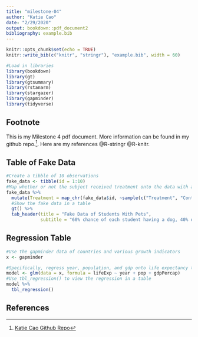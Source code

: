 ```yaml
---
title: "milestone-04"
author: "Katie Cao"
date: "2/29/2020"
output: bookdown::pdf_document2
bibliography: example.bib
---
```


```r
knitr::opts_chunk$set(echo = TRUE)
knitr::write_bib(c("knitr", "stringr"), "example.bib", width = 60)

#Load in libraries
library(bookdown)
library(gt)
library(gtsummary)
library(rstanarm)
library(stargazer)
library(gapminder)
library(tidyverse)

```


## Footnote {-}

This is my Milestone 4 pdf document. More information can be found in my github repo.^[[Katie Cao Github Repo](https://github.com/ka1on/milestone-04)]. Here are my references @R-stringr @R-knitr.

## Table of Fake Data {-}

```r
#Create a tibble of 10 observations
fake_data <- tibble(id = 1:10)
#Map whether or not the subject received treatment onto the data with a 50:50 sample
fake_data %>%
  mutate(Treatment = map_chr(fake_data$id, ~sample(c("Treatment", "Control"), size = 1, prob = c(0.5, 0.5)))) %>%
  #Show the fake data in a table
  gt() %>%
  tab_header(title = "Fake Data of Students With Pets",
             subtitle = "60% chance of each student having a dog, 40% of cat")
```

## Regression Table {-}

```r
#Use the gapminder data of countries and various growth indicators
x <- gapminder

#Specifically, regress year, population, and gdp onto life expectancy to find correlations
model <- glm(data = x, formula = lifeExp ~ year + pop + gdpPercap)
#Use tbl_regression() to view the regression in a table
model %>%
  tbl_regression()
```

## References {-}